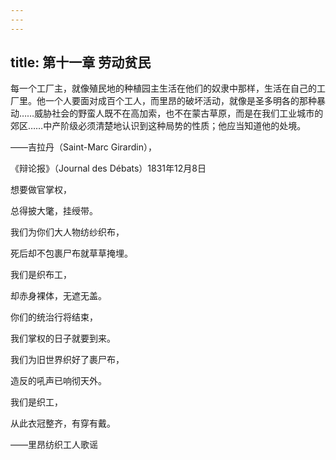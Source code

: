 ```yaml
---
---
---
```

title: 第十一章 劳动贫民
---




每一个工厂主，就像殖民地的种植园主生活在他们的奴隶中那样，生活在自己的工厂里。他一个人要面对成百个工人，而里昂的破坏活动，就像是圣多明各的那种暴动……威胁社会的野蛮人既不在高加索，也不在蒙古草原，而是在我们工业城市的郊区……中产阶级必须清楚地认识到这种局势的性质；他应当知道他的处境。

——吉拉丹（Saint-Marc Girardin），

《辩论报》（Journal des Débats）1831年12月8日

想要做官掌权，

总得披大氅，挂绶带。

我们为你们大人物纺纱织布，

死后却不包裹尸布就草草掩埋。

我们是织布工，

却赤身裸体，无遮无盖。

你们的统治行将结束，

我们掌权的日子就要到来。

我们为旧世界织好了裹尸布，

造反的吼声已响彻天外。

我们是织工，

从此衣冠整齐，有穿有戴。

——里昂纺织工人歌谣